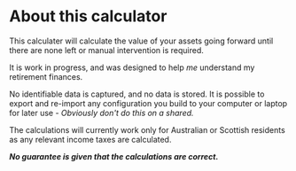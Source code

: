 
# About this calculator

This calculater will calculate the value of your assets going forward until there are none left or manual intervention is required.

It is work in progress, and was designed to help _me_ understand my retirement finances.

No identifiable data is captured, and no data is stored. It is possible to export and re-import any configuration you build to your computer or laptop for later use - _Obviously don't do this on a shared._

The calculations will currently work only for Australian or Scottish residents as any relevant income taxes are calculated.

_**No guarantee is given that the calculations are correct.**_
